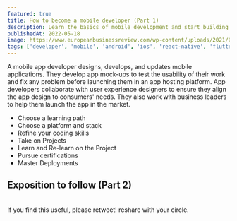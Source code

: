 ```yaml
---
featured: true
title: How to become a mobile developer (Part 1)
description: Learn the basics of mobile development and start building your own apps
publishedAt: 2022-05-18
image: https://www.europeanbusinessreview.com/wp-content/uploads/2021/06/oskar-yildiz-gy08FXeM2L4-unsplash-e1623231407512.jpg
tags: ['developer', 'mobile', 'android', 'ios', 'react-native', 'flutter', 'ui/ux']
---
```


A mobile app developer designs, develops, and updates mobile applications. They develop app mock-ups to test the usability of their work and fix any problem before launching them in an app hosting platform. App developers collaborate with user experience designers to ensure they align the app design to consumers' needs. They also work with business leaders to help them launch the app in the market.

- Choose a learning path
- Choose a platform and stack
- Refine your coding skills
- Take on Projects
- Learn and Re-learn on the Project
- Pursue certifications
- Master Deployments


## Exposition to follow (Part 2)

<br />
If you find this useful, please retweet! reshare with your circle.
